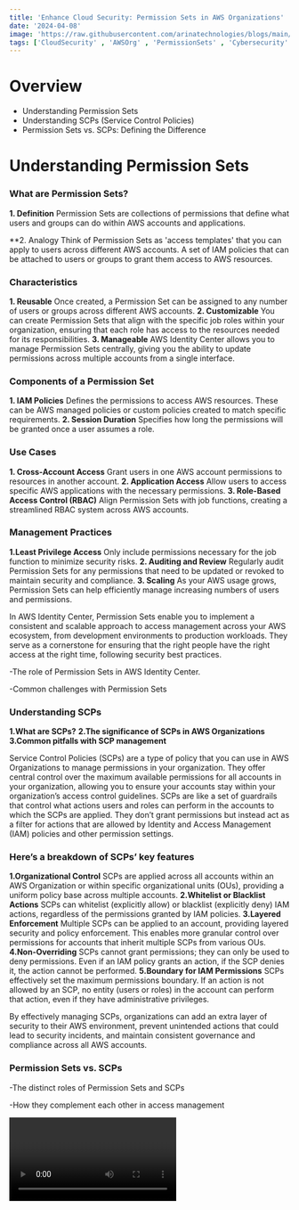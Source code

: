 ```yaml
---
title: 'Enhance Cloud Security: Permission Sets in AWS Organizations'
date: '2024-04-08'
image: 'https://raw.githubusercontent.com/arinatechnologies/blogs/main/images/permision%20sets.webp'
tags: ['CloudSecurity' , 'AWSOrg' , 'PermissionSets' , 'Cybersecurity' , 'AWSBestPractices' , 'CloudComputing']
---
```


# Overview
 - Understanding Permission Sets
 - Understanding SCPs (Service Control Policies)
 - Permission Sets vs. SCPs: Defining the Difference

# Understanding Permission Sets

### What are Permission Sets?
**1. Definition**
Permission Sets are collections of permissions that define what users and groups can do within AWS accounts and applications.

**2. Analogy 
Think of Permission Sets as 'access templates' that you can apply to users across different AWS accounts. 
A set of IAM policies that can be attached to users or groups to grant them access to AWS resources.

### Characteristics
**1. Reusable**
Once created, a Permission Set can be assigned to any number of users or groups across different AWS accounts.
**2. Customizable** 
You can create Permission Sets that align with the specific job roles within your organization, ensuring that each role has access to the resources needed for its responsibilities.
**3. Manageable** 
AWS Identity Center allows you to manage Permission Sets centrally, giving you the ability to update permissions across multiple accounts from a single interface.

### Components of a Permission Set
**1. IAM Policies** 
Defines the permissions to access AWS resources. These can be AWS managed policies or custom policies created to match specific requirements.
**2. Session Duration** 
Specifies how long the permissions will be granted once a user assumes a role.

### Use Cases
**1. Cross-Account Access** 
Grant users in one AWS account permissions to resources in another account.
**2. Application Access** 
Allow users to access specific AWS applications with the necessary permissions.
**3. Role-Based Access Control (RBAC)** 
Align Permission Sets with job functions, creating a streamlined RBAC system across AWS accounts.

### Management Practices
**1.Least Privilege Access** 
Only include permissions necessary for the job function to minimize security risks.
**2. Auditing and Review** 
Regularly audit Permission Sets for any permissions that need to be updated or revoked to maintain security and compliance.
**3. Scaling** 
As your AWS usage grows, Permission Sets can help efficiently manage increasing numbers of users and permissions.

In AWS Identity Center, Permission Sets enable you to implement a consistent and scalable approach to access management across your AWS ecosystem, from development environments to production workloads. They serve as a cornerstone for ensuring that the right people have the right access at the right time, following security best practices.

-The role of Permission Sets in AWS Identity Center.

-Common challenges with Permission Sets

### Understanding SCPs
**1.What are SCPs?**
**2.The significance of SCPs in AWS Organizations**
**3.Common pitfalls with SCP management**

Service Control Policies (SCPs) are a type of policy that you can use in AWS Organizations to manage permissions in your organization. They offer central control over the maximum available permissions for all accounts in your organization, allowing you to ensure your accounts stay within your organization’s access control guidelines.
SCPs are like a set of guardrails that control what actions users and roles can perform in the accounts to which the SCPs are applied. They don’t grant permissions but instead act as a filter for actions that are allowed by Identity and Access Management (IAM) policies and other permission settings.

### Here’s a breakdown of SCPs’ key features

**1.Organizational Control** 
SCPs are applied across all accounts within an AWS Organization or within specific organizational units (OUs), providing a uniform policy base across multiple accounts.
**2.Whitelist or Blacklist Actions** 
SCPs can whitelist (explicitly allow) or blacklist (explicitly deny) IAM actions, regardless of the permissions granted by IAM policies.
**3.Layered Enforcement** 
Multiple SCPs can be applied to an account, providing layered security and policy enforcement. This enables more granular control over permissions for accounts that inherit multiple SCPs from various OUs.
**4.Non-Overriding** 
SCPs cannot grant permissions; they can only be used to deny permissions. Even if an IAM policy grants an action, if the SCP denies it, the action cannot be performed.
**5.Boundary for IAM Permissions** 
SCPs effectively set the maximum permissions boundary. If an action is not allowed by an SCP, no entity (users or roles) in the account can perform that action, even if they have administrative privileges.

By effectively managing SCPs, organizations can add an extra layer of security to their AWS environment, prevent unintended actions that could lead to security incidents, and maintain consistent governance and compliance across all AWS accounts.


### Permission Sets vs. SCPs

-The distinct roles of Permission Sets and SCPs

-How they complement each other in access management

<Video id="l1qrQSUFLv4" title="Enhance Cloud Security: Permission Sets in AWS Org"/>

<table ClassName="AWS Identity Center Vs SCP Permisson sets" >
                                                    <tbody>
                                                    <tr>
                                                    <th>Feature/Aspect</th>
                                                    <th>Permission Sets</th>
                                                    <th>SCPs (Service Control Policies)</th>
                                                    </tr>
                                                    <tr>
                                                    <td>Definition</td>
                                                    <td>Collections of permissions that grant a group rights to perform certain actions 
                                                    in AWS.</td>
                                                    <td>Policies that specify the maximum permissions 
                                                      for an organization or OU in AWS.</td>
                                                    </tr>
                                                    <tr>
                                                    <td>Purpose</td>
                                                    <td>To assign specific permissions to users or groups within AWS accounts.</td>
                                                    <td>To manage permissions and provide guardrails for all accounts within an org.</td>
                                                    </tr>
                                                    <tr>
                                                    <td>Scope</td>
                                                    <td>Applied at the user or group level within accounts</td>
                                                    <td>Applied across all accounts or within specific OUs in an organization.</td>
                                                    </tr>
                                                    <tr>
                                                    <td>Permission Granting</td>
                                                    <td>Can grant permissions to perform actions.</td>
                                                    <td>Do not grant permissions; they only restrict or filter them.</td>
                                                    </tr>
                                                    <tr>
                                                    <td>Use Case</td>
                                                    <td>Tailored access for individuals based 
                                                    on role or task.</td>
                                                    <td>Broad control over account actions to enforce compliance and security.</td>
                                                    </tr>
                                                    <tr>
                                                    <td>Application Method</td>
                                                    <td>Assigned to users or groups 
                                                    in AWS Identity Center.</td>
                                                    <td>Attached to OUs or accounts within 
                                                    AWS Organizations.</td>
                                                    </tr>
                                                    <tr>
                                                    <td>Overriding Permissions</td>
                                                    <td>Can potentially override existing permissions with more permissive rules.</td>
                                                    <td>Cannot override or provide additional permissions beyond what's allowed.</td>
                                                    </tr>
                                                    <tr>
                                                    <td>Primary Function</td>
                                                    <td>To allow specific AWS actions that users/groups can perform.</td>
                                                    <td>To prevent certain AWS actions, regardless of IAM policies.</td>
                                                    </tr>
                                                    <tr> 
                                                    <td>Flexibility</td>
                                                    <td>Highly customizable for 
                                                    individual needs and roles.</td>
                                                    <td>Provide a consistent set of guardrails for all accounts under its scope.</td>
                                                    </tr>
                                                    <tr>
                                                    <td>Interaction with IAM</td>
                                                    <td>Works in conjunction with IAM permissions.</td>
                                                    <td>Sits over IAM policies, 
                                                    acting as a boundary for them.</td>
                                                    </tr>
                                                    <tr>
                                                    <td>Type of Control</td>
                                                    <td>Granular control for specific users/groups.</td>
                                                    <td>High-level control affecting all users/roles in the accounts.</td>
                                                    </tr>
                                                    <tr>
                                                    <td>Visibility</td>
                                                    <td>Visible and managed within AWS Identity Center.</td>
                                                    <td>Visible and managed in the 
                                                    AWS Organizations console.</td>
                                                    </tr>
                                                    <tr>
                                                    <td>Enforcement Level</td>
                                                    <td>Enforced at the account level where the permission set is applied.</td>
                                                    <td>Enforced across the organization or within specified OUs.</td>
                                                    </tr>
                                                    </tbody>
                                                    </table>





                                                
                                            


                                            








